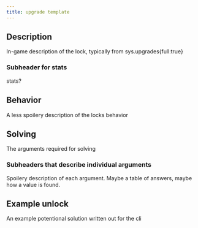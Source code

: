 ```yaml
---
title: upgrade template
---
```


## Description

In-game description of the lock, typically from sys.upgrades{full:true}

### Subheader for stats

stats?

## Behavior

A less spoilery description of the locks behavior

## Solving

The arguments required for solving

### Subheaders that describe individual arguments

Spoilery description of each argument. Maybe a table of answers, maybe how a value is found.

## Example unlock

An example potentional solution written out for the cli
